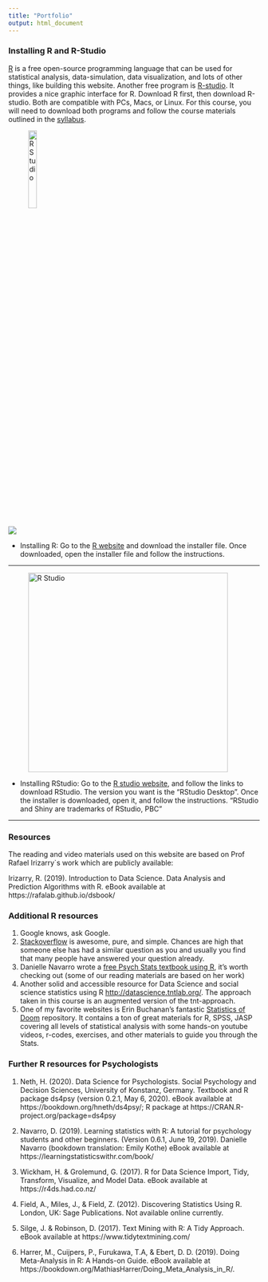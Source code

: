 ```yaml
---
title: "Portfolio"
output: html_document
---
```


### Installing R and R-Studio
[R](http://www.r-project.org) is a free open-source programming language that can be used for statistical analysis, data-simulation, data visualization, and lots of other things, like building this website. Another free program is [R-studio](http://www.rstudio.com). It provides a nice graphic interface for R. Download R first, then download R-studio. Both are compatible with PCs, Macs, or Linux. For this course, you will need to download both programs and follow the course materials outlined in the [syllabus](https://fuenal.github.io/dataism/Syllabus.html). 



<figure>
<img src="./images/Rlogo.png" alt="R Studio" style="width:20%">
</figure> 

![](https://youtu.be/aCP8X7Pnh4o)

- Installing R: Go to the [R website](http://www.r-project.org) and download the installer file. Once downloaded, open the installer file and follow the instructions.

---

<figure>
<img src="./images/RStudio-Logo-Flat.png" alt="R Studio" style="width:400px">
</figure> 
  
  
- Installing RStudio: Go to the [R studio website](http://www.rstudio.com), and follow the links to download RStudio. The version you want is the “RStudio Desktop”. Once the installer is downloaded, open it, and follow the instructions. “RStudio and Shiny are trademarks of RStudio, PBC”

---

### Resources

The reading and video materials used on this website are based on Prof Rafael Irizarry`s work which are publicly available:

Irizarry, R. (2019). Introduction to Data Science. Data Analysis and Prediction Algorithms with R. eBook available at https://rafalab.github.io/dsbook/


### Additional R resources

1. Google knows, ask Google.
2. [Stackoverflow](https://stackoverflow.com) is awesome, pure, and simple. Chances are high that someone else has had a similar question as you and usually you find that many people have answered your question already.
3. Danielle Navarro wrote a [free Psych Stats textbook using R](https://compcogscisydney.org/learning-statistics-with-r/), it's worth checking out (some of our reading materials are based on her work)
4. Another solid and accessible resource for Data Science and social science statistics using R [http://datascience.tntlab.org/](http://datascience.tntlab.org/). The approach taken in this course is an augmented version of the tnt-approach.
5. One of my favorite websites is Erin Buchanan's fantastic [Statistics of Doom](https://statisticsofdoom.com/) repository. It contains a ton of great materials for R, SPSS, JASP covering all levels of statistical analysis with some hands-on youtube videos, r-codes, exercises, and other materials to guide you through the Stats.

### Further R resources for Psychologists

1.	Neth, H. (2020).  Data Science for Psychologists.  Social Psychology and Decision Sciences, University of Konstanz, Germany.  Textbook and R package ds4psy (version 0.2.1, May 6, 2020).  eBook available at https://bookdown.org/hneth/ds4psy/;  R package at https://CRAN.R-project.org/package=ds4psy

2.	Navarro, D. (2019). Learning statistics with R: A tutorial for psychology students and other beginners. (Version 0.6.1, June 19, 2019). Danielle Navarro (bookdown translation: Emily Kothe) eBook available at https://learningstatisticswithr.com/book/

3.	Wickham, H. & Grolemund, G. (2017). R for Data Science Import, Tidy, Transform, Visualize, and Model Data. eBook available at https://r4ds.had.co.nz/ 

4.	Field, A., Miles, J., & Field, Z. (2012). Discovering Statistics Using R. London, UK: Sage Publications. Not available online currently. 

5.	Silge, J. & Robinson, D. (2017). Text Mining with R: A Tidy Approach. eBook available at https://www.tidytextmining.com/

6.	Harrer, M., Cuijpers, P., Furukawa, T.A, & Ebert, D. D. (2019). Doing Meta-Analysis in R: A Hands-on Guide. eBook available at https://bookdown.org/MathiasHarrer/Doing_Meta_Analysis_in_R/. 

